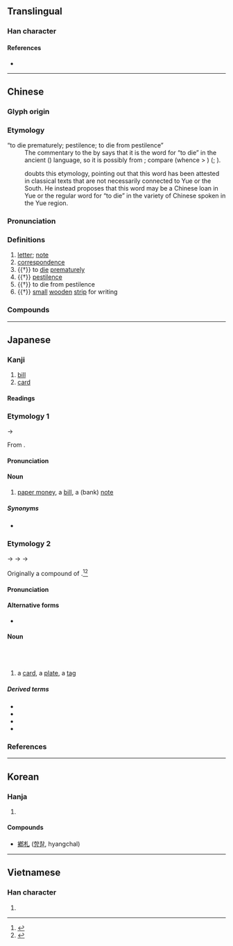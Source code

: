 {{also|箚}}
{{character info}}
==Translingual==
{{stroke order|strokes=5}}

===Han character===
{{Han char|rn=75|rad=木|as=01|sn=5|four=42910|canj=DU|ids=⿰木乚}}

====References====
* {{Han ref|kx=0509.110|dkj=14422|dj=0893.010|hdz=21153.010|uh=672D|ud=26413|bh=A5BE|bd=42430}}

----

==Chinese==
{{zh-forms}}

===Glyph origin===
{{Han etym}}

===Etymology===
; “to die prematurely; pestilence; to die from pestilence”
: The commentary to the ''{{w|Rites of Zhou}}'' by {{w|Zheng Xuan}} says that it is the word for “to die” in the ancient {{w|Baiyue|Yue}} ({{zh-l|*越}}) language, so it is possibly from {{der|zh|aav}}; compare {{cog|mkh-pro|*kc(ə)t||to die}}  (whence {{cog|mkh-vie-pro|*k-ceːt}} > {{cog|vi|chết}})  ({{zh-ref|Norman and Mei, 1976}}; {{zh-ref|Schuessler, 2007}}).
: {{zh-ref|Sagart (2008)}} doubts this etymology, pointing out that this word has been attested in classical texts that are not necessarily connected to Yue or the South. He instead proposes that this word may be a Chinese loan in Yue or the regular word for “to die” in the variety of Chinese spoken in the Yue region.

===Pronunciation===
{{zh-pron
|m=zhá
|m-s=
|c=zaat3
|c-t=
|g=
|h=pfs=
|j=
|mb=
|md=
|mn=chat
|mn-t=
|w=
|x=
|mc=y
|oc=y
|cat=n,v
}}

===Definitions===
{{zh-hanzi}}

# [[letter]]; [[note]]
# [[correspondence]]
# {{†}} to [[die]] [[prematurely]]
# {{†}} [[pestilence]]
# {{†}} to die from pestilence
# {{†}} [[small]] [[wooden]] [[strip]] for writing

===Compounds===
{{zh-der|寸札|夭札|御札|僑札|季札掛劍|大札|信札|刀札|札記|手札|札抹|抄札|札板兒|書札|札札|硬札|札付|波札那|玉札|札賚諾爾|札的|札子|札手舞腳|札幌|木札|筆札|箋札|翰札|馬札|芳札|麻札|謅札|緘札|點札|簡札|馬札子|神札}}

----

==Japanese==

===Kanji===
{{ja-kanji|grade=4|rs=木01}}
# [[bill]]
# [[card]]

====Readings====
{{ja-readings
|goon=せち
|kanon=さつ
|kun=ふだ-, ふみた-, ふんだ-, さね-
}}
{{attn|ja|kun also わかじに?}}

===Etymology 1===
{{ja-kanjitab|さつ|yomi=on}}

{{IPAchar|/satu/}} → {{IPAchar|/sat͡su/}}

From {{der|ja|ltc|sort=さつ|-}} {{ltc-l|札}}.

====Pronunciation====
{{ja-pron|yomi=kanon|さつ|acc=1|acc_ref=DJR}}

====Noun====
{{ja-noun|さつ}}
# [[paper money]], a [[bill]], a (bank) [[note]]

=====Synonyms=====
* {{ja-r|紙%幣|し%へい}}

===Etymology 2===
{{ja-kanjitab|ふだ|yomi=kun}}

{{IPAchar|/pumi ita/}} → {{IPAchar|/ɸumita/}} → {{IPAchar|/ɸunda/}} → {{IPAchar|/ɸuda/}}

Originally a compound of {{ja-compound|文|ふみ|板|いた|t1=[[writing]]|t2=[[board]], [[plank]]}}.<ref name="DJR">{{R:Daijirin}}</ref><ref name="KDJ">{{R:Kokugo Dai Jiten}}</ref>

====Pronunciation====
{{ja-pron|yomi=k|ふだ|acc=0|acc_ref=DJR}}

====Alternative forms====
* {{ja-l|簡}}

====Noun====
{{ja-noun|ふだ}}<br/>{{ja-altread|hira=ふみた}}<br/>{{ja-altread|hira=ふんだ}}
# a [[card]], a [[plate]], a [[tag]]

=====Derived terms=====
{{der-top}}
* {{ja-r|花%札|はな%ふだ|[[hanafuda]]}}
* {{ja-r|御%札|お%ふだ}}
* {{ja-r|切り札|きりふだ}}
* {{ja-r|引き札|ひきふだ}}
{{der-bottom}}

===References===
<references/>

----

==Korean==

===Hanja===
{{ko-hanja|hangeul=[[찰]]|eumhun=|rv=chal|mr=ch'al|y=chal}}

# {{rfdef|ko|sort=木01}}

====Compounds====
* [[鄕札]] ([[향찰]], hyangchal)

----

==Vietnamese==

===Han character===
{{vi-readings|reading=trát, trớt|rs=木01}}

# {{rfdef|vi}}